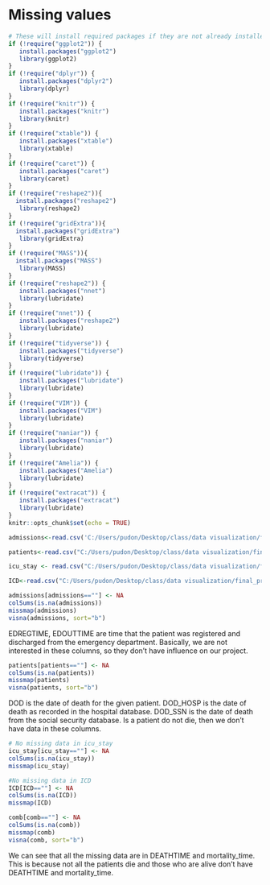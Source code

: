 # Missing values
```r
# These will install required packages if they are not already installed
if (!require("ggplot2")) {
   install.packages("ggplot2")
   library(ggplot2)
}
if (!require("dplyr")) {
   install.packages("dplyr2")
   library(dplyr)
}
if (!require("knitr")) {
   install.packages("knitr")
   library(knitr)
}
if (!require("xtable")) {
   install.packages("xtable")
   library(xtable)
}
if (!require("caret")) {
   install.packages("caret")
   library(caret)
}
if (!require("reshape2")){
  install.packages("reshape2")
   library(reshape2)
} 
if (!require("gridExtra")){
  install.packages("gridExtra")
   library(gridExtra)
} 
if (!require("MASS")){
  install.packages("MASS")
   library(MASS)
} 
if (!require("reshape2")) {
   install.packages("nnet")
   library(lubridate)
}
if (!require("nnet")) {
   install.packages("reshape2")
   library(lubridate)
}
if (!require("tidyverse")) {
   install.packages("tidyverse")
   library(tidyverse)
}
if (!require("lubridate")) {
   install.packages("lubridate")
   library(lubridate)
}
if (!require("VIM")) {
   install.packages("VIM")
   library(lubridate)
}
if (!require("naniar")) {
   install.packages("naniar")
   library(lubridate)
}
if (!require("Amelia")) {
   install.packages("Amelia")
   library(lubridate)
}
if (!require("extracat")) {
   install.packages("extracat")
   library(lubridate)
}
knitr::opts_chunk$set(echo = TRUE)
```


```r
admissions<-read.csv('C:/Users/pudon/Desktop/class/data visualization/final_project/MIMICIII_visualization/data/ADMISSIONS.csv')

patients<-read.csv("C:/Users/pudon/Desktop/class/data visualization/final_project/MIMICIII_visualization/data/PATIENTS.csv")

icu_stay <- read.csv("C:/Users/pudon/Desktop/class/data visualization/final_project/MIMICIII_visualization/data/ICUSTAYS.csv")

ICD<-read.csv("C:/Users/pudon/Desktop/class/data visualization/final_project/MIMICIII_visualization/data/DIAGNOSES_ICD.csv")
```

```r
admissions[admissions==""] <- NA
colSums(is.na(admissions))
missmap(admissions)
visna(admissions, sort="b")

```
EDREGTIME, EDOUTTIME are time that the patient was registered and discharged from the emergency department. Basically, we are not interested in these columns, so they don't have influence on our project.
```r
patients[patients==""] <- NA
colSums(is.na(patients))
missmap(patients)
visna(patients, sort="b")


```
DOD is the date of death for the given patient. DOD_HOSP is the date of death as recorded in the hospital database. DOD_SSN is the date of death from the social security database. Is a patient do not die, then we don't have data in these columns.


```r
# No missing data in icu_stay
icu_stay[icu_stay==""] <- NA
colSums(is.na(icu_stay))
missmap(icu_stay)

```

```r
#No missing data in ICD
ICD[ICD==""] <- NA
colSums(is.na(ICD))
missmap(ICD)
```


```r
comb[comb==""] <- NA
colSums(is.na(comb))
missmap(comb)
visna(comb, sort="b")

```
We can see that all the missing data are in DEATHTIME and mortality_time. This is because not all the patients die and those who are alive don't have DEATHTIME and mortality_time.